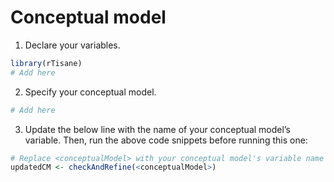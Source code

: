 # Conceptual model

1. Declare your variables.
```r
library(rTisane)
# Add here 
```

2. Specify your conceptual model. 
```r
# Add here
```

3. Update the below line with the name of your conceptual model's variable. Then, run the above code snippets before running this one:
```r
# Replace <conceptualModel> with your conceptual model's variable name
updatedCM <- checkAndRefine(<conceptualModel>)
```